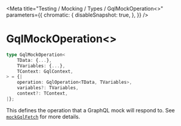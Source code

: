 
<Meta
  title="Testing / Mocking / Types / GqlMockOperation<>"
  parameters={{
        chromatic: {
            disableSnapshot: true,
        },
    }}
/>

# GqlMockOperation\<>

```ts
type GqlMockOperation<
    TData: {...},
    TVariables: {...},
    TContext: GqlContext,
> = {|
    operation: GqlOperation<TData, TVariables>,
    variables?: TVariables,
    context?: TContext,
|};
```

This defines the operation that a GraphQL mock will respond to. See [`mockGqlFetch`](/docs/testing-mocking-exports-mockgqlfetch--page) for more details.
